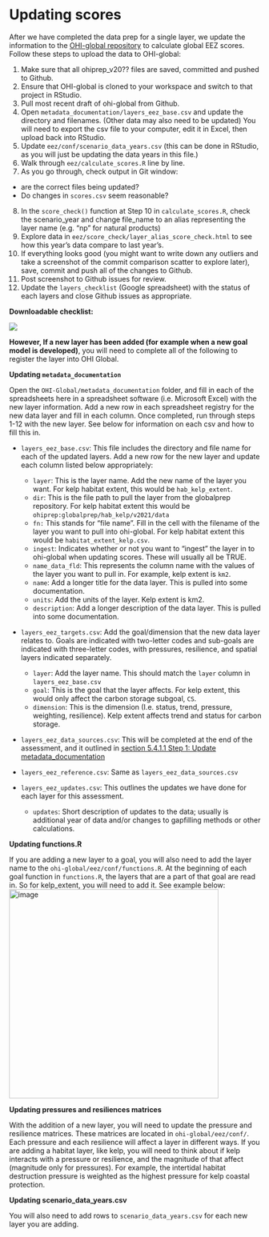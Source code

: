 # Updating scores

After we have completed the data prep for a single layer, we update the information to the [OHI-global repository](https://github.com/OHI-Science/ohi-global) to calculate global EEZ scores. Follow these steps to upload the data to OHI-global: 

1. Make sure that all ohiprep_v20?? files are saved, committed and pushed to Github.
2. Ensure that OHI-global is cloned to your workspace and switch to that project in RStudio.
3. Pull most recent draft of ohi-global from Github. 
4. Open `metadata_documentation/layers_eez_base.csv` and update the directory and filenames. (Other data may also need to be updated) You will need to export the csv file to your computer, edit it in Excel, then upload back into RStudio. 
5. Update `eez/conf/scenario_data_years.csv` (this can be done in RStudio, as you will just be updating the data years in this file.)
6. Walk through `eez/calculate_scores.R` line by line.
7. As you go through, check output in Git window:
 - are the correct files being updated? 
 - Do changes in `scores.csv` seem reasonable?
8. In the `score_check()` function at Step 10 in `calculate_scores.R`, check the scenario_year and change file_name to an alias representing the layer name (e.g. "np" for natural products)
9. Explore data in `eez/score_check/layer_alias_score_check.html` to see how this year's data compare to last year's. 
10. If everything looks good (you might want to write down any outliers and take a screenshot of the commit comparison scatter to explore later), save, commit and push all of the changes to Github. 
11. Post screenshot to Github issues for review. 
12. Update the `layers_checklist` (Google spreadsheet) with the status of each layers and close Github issues as appropriate.


**Downloadable checklist:**

![](https://docs.google.com/drawings/d/e/2PACX-1vR2O34eRTfr6ekZBVXXwsqLwq_BJaSWauXrTHebhLYTgsAuKPccrIk3_gKeJCXvuL-Pxg_anSm2yDNs/pub?w=927&h=585)


**However, If a new layer has been added (for example when a new goal model is developed)**, you will need to complete all of the following to register the layer into OHI Global. 


**Updating `metadata_documentation`**

Open the `OHI-Global/metadata_documentation` folder, and fill in each of the spreadsheets here in a spreadsheet software (i.e. Microsoft Excel) with the new layer information. Add a new row in each spreadsheet registry for the new data layer and fill in each column. Once completed, run through steps 1-12 with the new layer. See below for information on each csv and how to fill this in. 

 - `layers_eez_base.csv`: This file includes the directory and file name for each of the updated layers. Add a new row for the new layer and update each column listed below appropriately: 
    - `layer`: This is the layer name. Add the new name of the layer you want. For kelp habitat extent, this would be `hab_kelp_extent`.
    - `dir`: This is the file path to pull the layer from the globalprep repository. For kelp habitat extent this would be `ohiprep:globalprep/hab_kelp/v2021/data`
    - `fn:` This stands for "file name". Fill in the cell with the filename of the layer you want to pull into ohi-global. For kelp habitat extent this would be `habitat_extent_kelp.csv`.
    - `ingest`: Indicates whether or not you want to "ingest" the layer in to ohi-global when updating scores. These will usually all be TRUE. 
    - `name_data_fld`: This represents the column name with the values of the layer you want to pull in. For example, kelp extent is `km2`. 
    - `name`: Add a longer title for the data layer. This is pulled into some documentation. 
    - `units`: Add the units of the layer. Kelp extent is km2. 
    - `description`: Add a longer description of the data layer. This is pulled into some documentation. 


 - `layers_eez_targets.csv`: Add the goal/dimension that the new data layer relates to. Goals are indicated with two-letter codes and sub-goals are indicated with three-letter codes, with pressures, resilience, and spatial layers indicated separately.
    - `layer`: Add the layer name. This should match the `layer` column in `layers_eez_base.csv`
    - `goal`: This is the goal that the layer affects. For kelp extent, this would only affect the carbon storage subgoal, `CS`. 
    - `dimension`: This is the dimension (I.e. status, trend, pressure, weighting, resilience). Kelp extent affects trend and status for carbon storage. 


 - `layers_eez_data_sources.csv`: This will be completed at the end of the assessment, and it outlined in [section 5.4.1.1 Step 1: Update metadata_documentation](http://ohi-science.org/ohi-global-guide/finalizing-the-global-assessment.html#step-1-update-metadata_documentation)

 - `layers_eez_reference.csv`: Same as `layers_eez_data_sources.csv`

 - `layers_eez_updates.csv`: This outlines the updates we have done for each layer for this assessment. 
    - `updates`: Short description of updates to the data; usually is additional year of data and/or changes to gapfilling methods or other calculations.
    
    
**Updating functions.R**

If you are adding a new layer to a goal, you will also need to add the layer name to the `ohi-global/eez/conf/functions.R`. At the beginning of each goal function in `functions.R`, the layers that are a part of that goal are read in. So for kelp_extent, you will need to add it. See example below: 
<img width="418" alt="image" src="https://user-images.githubusercontent.com/33332753/184976526-da9e66f7-5eee-4e62-9f52-261156045d40.png">

**Updating pressures and resiliences matrices**

With the addition of a new layer, you will need to update the pressure and resilience matrices. These matrices are located in `ohi-global/eez/conf/`. Each pressure and each resilience will affect a layer in different ways. If you are adding a habitat layer, like kelp, you will need to think about if kelp interacts with a pressure or resilience, and the magnitude of that affect (magnitude only for pressures). For example, the intertidal habitat destruction pressure is weighted as the highest pressure for kelp coastal protection. 


**Updating scenario_data_years.csv**

You will also need to add rows to `scenario_data_years.csv` for each new layer you are adding. 
